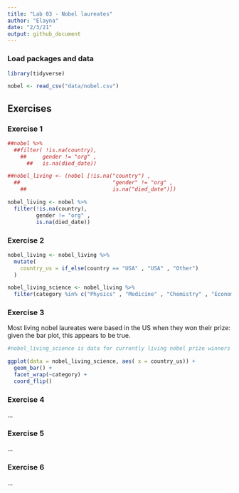 ```yaml
---
title: "Lab 03 - Nobel laureates"
author: "Elayna"
date: "2/3/21"
output: github_document
---
```


### Load packages and data

```r
library(tidyverse) 
```

```r
nobel <- read_csv("data/nobel.csv")
```

## Exercises

### Exercise 1

```r

##nobel %>% 
  ##filter( !is.na(country),
    ##     gender != "org" ,
      ##   is.na(died_date))

##nobel_living <- (nobel [!is.na("country") , 
  ##                             "gender" != "org" , 
    ##                           is.na("died_date")])
```

```r
nobel_living <- nobel %>% 
  filter(!is.na(country),
         gender != "org" ,
         is.na(died_date))
```



### Exercise 2

```r

nobel_living <- nobel_living %>% 
  mutate(
    country_us = if_else(country == "USA" , "USA" , "Other")
  )

nobel_living_science <- nobel_living %>% 
  filter(category %in% c("Physics" , "Medicine" , "Chemistry" , "Economics"))

```


### Exercise 3

Most living nobel laureates were based in the US when they won their prize: given the bar plot, this appears to be true.

```r

#nobel_living_science is data for currently living nobel prize winners in #one of the sciences (physics, medicine, chem, econ) who are categorized #as winning while living in the US or elsewhere

ggplot(data = nobel_living_science, aes( x = country_us)) +
  geom_bar() +
  facet_wrap(~category) +
  coord_flip()

```


### Exercise 4

...

### Exercise 5

...

### Exercise 6

...
